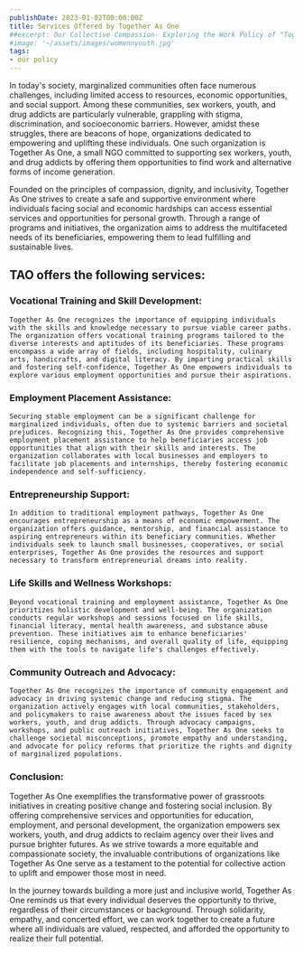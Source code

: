 ```yaml
---
publishDate: 2023-01-02T00:00:00Z
title: Services Offered by Together As One
##excerpt: Our Collective Compassion- Exploring the Work Policy of "Together As One"
#image: '~/assets/images/womennyouth.jpg'
tags:
- our policy
---
```


In today's society, marginalized communities often face numerous challenges, including limited access to resources, economic opportunities, and social support. Among these communities, sex workers, youth, and drug addicts are particularly vulnerable, grappling with stigma, discrimination, and socioeconomic barriers. However, amidst these struggles, there are beacons of hope, organizations dedicated to empowering and uplifting these individuals. One such organization is Together As One, a small NGO committed to supporting sex workers, youth, and drug addicts by offering them opportunities to find work and alternative forms of income generation.

Founded on the principles of compassion, dignity, and inclusivity, Together As One strives to create a safe and supportive environment where individuals facing social and economic hardships can access essential services and opportunities for personal growth. Through a range of programs and initiatives, the organization aims to address the multifaceted needs of its beneficiaries, empowering them to lead fulfilling and sustainable lives.


## TAO offers the following services: 

### Vocational Training and Skill Development:
    Together As One recognizes the importance of equipping individuals with the skills and knowledge necessary to pursue viable career paths. The organization offers vocational training programs tailored to the diverse interests and aptitudes of its beneficiaries. These programs encompass a wide array of fields, including hospitality, culinary arts, handicrafts, and digital literacy. By imparting practical skills and fostering self-confidence, Together As One empowers individuals to explore various employment opportunities and pursue their aspirations.

   ### Employment Placement Assistance:
    Securing stable employment can be a significant challenge for marginalized individuals, often due to systemic barriers and societal prejudices. Recognizing this, Together As One provides comprehensive employment placement assistance to help beneficiaries access job opportunities that align with their skills and interests. The organization collaborates with local businesses and employers to facilitate job placements and internships, thereby fostering economic independence and self-sufficiency.

 ### Entrepreneurship Support:
    In addition to traditional employment pathways, Together As One encourages entrepreneurship as a means of economic empowerment. The organization offers guidance, mentorship, and financial assistance to aspiring entrepreneurs within its beneficiary communities. Whether individuals seek to launch small businesses, cooperatives, or social enterprises, Together As One provides the resources and support necessary to transform entrepreneurial dreams into reality.

   ### Life Skills and Wellness Workshops:
    Beyond vocational training and employment assistance, Together As One prioritizes holistic development and well-being. The organization conducts regular workshops and sessions focused on life skills, financial literacy, mental health awareness, and substance abuse prevention. These initiatives aim to enhance beneficiaries' resilience, coping mechanisms, and overall quality of life, equipping them with the tools to navigate life's challenges effectively.

   ### Community Outreach and Advocacy:
    Together As One recognizes the importance of community engagement and advocacy in driving systemic change and reducing stigma. The organization actively engages with local communities, stakeholders, and policymakers to raise awareness about the issues faced by sex workers, youth, and drug addicts. Through advocacy campaigns, workshops, and public outreach initiatives, Together As One seeks to challenge societal misconceptions, promote empathy and understanding, and advocate for policy reforms that prioritize the rights and dignity of marginalized populations.

### Conclusion:

Together As One exemplifies the transformative power of grassroots initiatives in creating positive change and fostering social inclusion. By offering comprehensive services and opportunities for education, employment, and personal development, the organization empowers sex workers, youth, and drug addicts to reclaim agency over their lives and pursue brighter futures. As we strive towards a more equitable and compassionate society, the invaluable contributions of organizations like Together As One serve as a testament to the potential for collective action to uplift and empower those most in need.

In the journey towards building a more just and inclusive world, Together As One reminds us that every individual deserves the opportunity to thrive, regardless of their circumstances or background. Through solidarity, empathy, and concerted effort, we can work together to create a future where all individuals are valued, respected, and afforded the opportunity to realize their full potential.